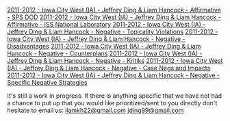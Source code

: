 [[2011-2012 - Iowa City West (IA) - Jeffrey Ding & Liam Hancock - Affirmative - SPS DOD Affirmative|2011-2012 - Iowa City West (IA) - Jeffrey Ding & Liam Hancock - Affirmative - SPS DOD]]
[[@Affirmative - ISS National Laboratory|2011-2012 - Iowa City West (IA) - Jeffrey Ding & Liam Hancock - Affirmative - ISS National Laboratory]]
[[2011-2012 - Iowa City West (IA) - Jeffrey Ding & Liam Hancock - Negative - Topicality Violations]]
[[2011-2012 - Iowa City West (IA) - Jeffrey Ding & Liam Hancock - Negative - Disadvantages]]
[[2011-2012 - Iowa City West (IA) - Jeffrey Ding & Liam Hancock - Negative - Counterplans]]
[[2011-2012 - Iowa City West (IA) - Jeffrey Ding & Liam Hancock - Negative - Kritiks]]
[[2011-2012 - Iowa City West (IA) - Jeffrey Ding & Liam Hancock - Negative - Case Negs and Impacts]]
[[2011-2012 - Iowa City West (IA) - Jeffrey Ding & Liam Hancock - Negative - Specific Negative Strategies]]


It's still a work in progress. If there is anything specific that we have not had a chance to put up that you would like prioritized/sent to you directly don't hesitate to email us:
[[mailto:liamkh22@gmail.com|liamkh22@gmail.com]]
[[mailto:jding99@gmail.com|jding99@gmail.com]]